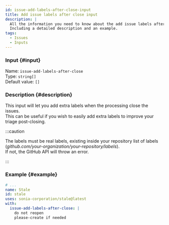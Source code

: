 ```yaml
---
id: issue-add-labels-after-close-input
title: Add issue labels after close input
description: |
  All the information you need to know about the add issue labels after close input.
  Including a detailed description and an example.
tags:
  - Issues
  - Inputs
---
```


### Input {#input}

Name: `issue-add-labels-after-close`  
Type: `string[]`  
Default value: `[]`

### Description {#description}

This input will let you add extra labels when the processing close the issues.  
This can be useful if you wish to easily add extra labels to improve your triage post-closing.

:::caution

The labels must be real labels, existing inside your repository list of labels (_github.com/your-organization/your-repository/labels_).  
If not, the GitHub API will throw an error.

:::

### Example {#example}

```yml {6-8}
# ...
name: Stale
id: stale
uses: sonia-corporation/stale@latest
with:
  issue-add-labels-after-close: |
    do not reopen
    please-create if needed
```
